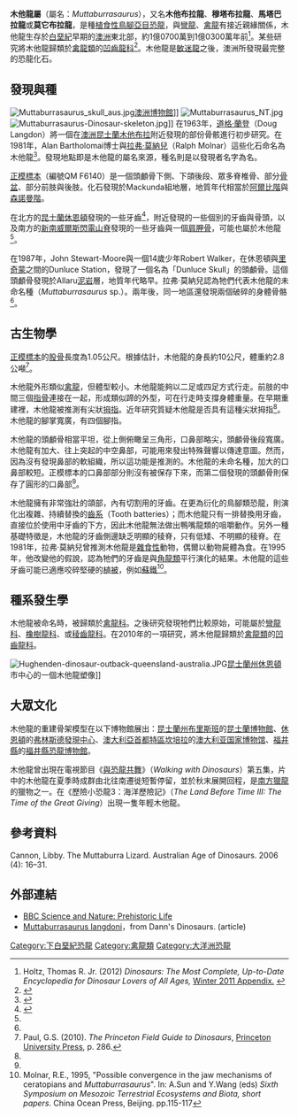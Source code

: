 {{Automatic taxobox
| name = 木他龍屬
| image = Muttaburrasaurus skel QM email.jpg
| image_width = 240px
| image_caption = 位於[[昆士蘭博物館|昆士蘭博物館]]的木他龍骨架
| status = fossil
| fossil_range = [[早白堊世|白堊紀早期]] ([[阿爾布階|阿爾布階]])<ref name="Holtz2008"/>, {{fossilrange|107|103}}
| taxon = Muttaburrasaurus
| authority = Bartholomai & [[拉弗·莫納兒|Molnar]], 1981
| type_species = '''蘭登氏木他龍<br>''Muttaburrasaurus langdoni'''''
| type_species_authority = Bartholomai & Molnar, 1981
}}

'''木他龍屬'''（屬名：''Muttaburrasaurus''），又名'''木他布拉龍'''、'''穆塔布拉龍'''、'''馬塔巴拉龍'''或'''莫它布拉龍'''，是種[[植食性|植食性]][[鳥腳亞目|鳥腳亞目]][[恐龍|恐龍]]，與[[彎龍|彎龍]]、[[禽龍|禽龍]]有接近親緣關係，木他龍生存於[[白堊紀|白堊紀]]早期的[[澳洲|澳洲]]東北部，約1億0700萬到1億0300萬年前<ref name="Holtz2008">Holtz, Thomas R. Jr. (2012) ''Dinosaurs: The Most Complete, Up-to-Date Encyclopedia for Dinosaur Lovers of All Ages,'' [http://www.geol.umd.edu/~tholtz/dinoappendix/HoltzappendixWinter2011.pdf Winter 2011 Appendix.] {{Wayback|url=http://www.geol.umd.edu/~tholtz/dinoappendix/HoltzappendixWinter2011.pdf |date=20170812011954 }}</ref>。某些研究將木他龍歸類於[[禽龍類|禽龍類]]的[[凹齒龍科|凹齒龍科]]<ref name=iguanacolossus>{{cite journal | last1 = McDonald | first1 = A.T. | last2 = Kirkland | first2 = J.I. | last3 = DeBlieux | first3 = D.D. | last4 = Madsen | first4 = S.K. | last5 = Cavin | first5 = J. | last6 = Milner | first6 = A.R.C. | last7 = Panzarin | first7 = L. | year = 2010 | title = New Basal Iguanodonts from the Cedar Mountain Formation of Utah and the Evolution of Thumb-Spiked Dinosaurs | url = | journal = PLoS ONE | volume = 5| issue = 11| page = e14075 | doi = 10.1371/journal.pone.0014075 | pmid = 21124919 | pmc=2989904}}</ref>。木他龍是[[敏迷龍|敏迷龍]]之後，澳洲所發現最完整的恐龍化石。

==發現與種==
[[Image:Muttaburrasaurus_skull_aus.jpg|thumb]][[澳洲博物館|澳洲博物館]]]]
[[Image:Muttaburrasaurus_NT.jpg|thumb]]
[[Image:Muttaburrasaurus-Dinosaur-skeleton.jpg|thumb]]]]
在1963年，[[道格·蘭登|道格·蘭登]]（Doug Langdon）將一個在[[澳洲|澳洲]][[昆士蘭|昆士蘭]][[木他布拉|木他布拉]]附近發現的部份骨骸進行初步研究。在1981年，Alan Bartholomai博士與[[拉弗·莫納兒|拉弗·莫納兒]]（Ralph Molnar）這些化石命名為木他龍<ref>{{cite journal | last1 = Bartholomai | first1 = A | last2 = Molnar | first2 = R.E. | year = 1981 | title = ''Muttaburrasaurus'': a new Iguanodontid (Ornithischia:Ornithopoda) dinosaur from the Lower Cretaceous of Queensland | url = | journal = Memoirs of the Queensland Museum | volume = 20 | issue = 2| pages = 319–349 }}</ref>。發現地點即是木他龍的屬名來源，種名則是以發現者名字為名。

[[正模標本|正模標本]]（編號QM F6140）是一個頭顱骨下側、下頜後段、眾多脊椎骨、部分[[骨盆|骨盆]]、部分前肢與後肢。化石發現於Mackunda組地層，地質年代相當於[[阿爾比階|阿爾比階]]與[[森諾曼階|森諾曼階]]。

在北方的[[昆士蘭|昆士蘭]][[休恩頓|休恩頓]]發現的一些牙齒<ref name = "Molnar96">{{cite journal | last1 = Molnar | first1 = R.E. | year = 1996 | title = Observations on the Australian ornithopod dinosaur, ''Muttaburrasaurus''". | url = | journal = Memoirs of the Queensland Museum | volume = 39 | issue = 3| pages = 639–652 }}</ref>，附近發現的一些個別的牙齒與骨頭，以及南方的[[新南威爾斯|新南威爾斯]][[閃電山脊|閃電山脊]]發現的一些牙齒與一個[[肩胛骨|肩胛骨]]，可能也屬於木他龍<ref name = "Molnar96"/>。

在1987年，John Stewart-Moore與一個14歲少年Robert Walker，在休恩頓與[[里奇蒙|里奇蒙]]之間的Dunluce Station，發現了一個名為「Dunluce Skull」的頭顱骨。這個頭顱骨發現於Allaru[[泥岩|泥岩]]層，地質年代略早。拉弗·莫納兒認為牠們代表木他龍的未命名種（''Muttaburrasaurus'' sp.）。兩年後，同一地區還發現兩個破碎的身體骨骼<ref name = "Molnar96"/>。

==古生物學==
[[正模標本|正模標本]]的[[股骨|股骨]]長度為1.05公尺。根據估計，木他龍的身長約10公尺，體重約2.8公噸<ref>Paul, G.S. (2010). ''The Princeton Field Guide to Dinosaurs'', [[Princeton_University_Press|Princeton University Press]], p. 286.</ref>。

木他龍外形類似[[禽龍|禽龍]]，但體型較小。木他龍能夠以二足或四足方式行走。前肢的中間三個[[指骨|指骨]]連接在一起，形成類似蹄的外型，可在行走時支撐身體重量。在早期重建裡，木他龍被推測有尖狀[[拇指|拇指]]。近年研究質疑木他龍是否具有這種尖狀拇指<ref name="Molnar96"/>。木他龍的腳掌寬廣，有四個腳指。

木他龍的頭顱骨相當平坦，從上側俯瞰呈三角形，口鼻部略尖，頭顱骨後段寬廣。木他龍有加大、往上突起的中空鼻部，可能用來發出特殊聲響以傳達意圖。然而，因為沒有發現鼻部的軟組織，所以這功能是推測的。木他龍的未命名種，加大的口鼻部較短。正模標本的口鼻部部分則沒有被保存下來，而第二個發現的頭顱骨則保存了圓形的口鼻部<ref name="Molnar96"/>。

木他龍擁有非常強壯的頜部，內有切割用的牙齒。在更為衍化的鳥腳類恐龍，則演化出複雜、持續替換的[[齒系|齒系]]（Tooth batteries）；而木他龍只有一排替換用牙齒，直接位於使用中牙齒的下方，因此木他龍無法做出鴨嘴龍類的咀嚼動作。另外一種基礎特徵是，木他龍的牙齒側邊缺乏明顯的稜脊，只有低矮、不明顯的稜脊。在1981年，拉弗·莫納兒曾推測木他龍是[[雜食性|雜食性]]動物，偶爾以動物屍體為食。在1995年，他改變他的假說，認為牠們的牙齒是與[[角龍類|角龍類]]平行演化的結果。木他龍的這些牙齒可能已適應咬碎堅硬的[[植被|植被]]，例如[[蘇鐵|蘇鐵]]<ref>Molnar, R.E., 1995, "Possible convergence in the jaw mechanisms of ceratopians and ''Muttaburrasaurus''". In: A.Sun and Y.Wang (eds) ''Sixth Symposium on Mesozoic Terrestrial Ecosystems and Biota, short papers''. China Ocean Press, Beijing. pp.115-117</ref>。

==種系發生學==
木他龍被命名時，被歸類於[[禽龍科|禽龍科]]。之後研究發現牠們比較原始，可能屬於[[彎龍科|彎龍科]]、[[橡樹龍科|橡樹龍科]]、或[[稜齒龍科|稜齒龍科]]。在2010年的一項研究，將木他龍歸類於[[禽龍類|禽龍類]]的[[凹齒龍科|凹齒龍科]]。

[[Image:Hughenden-dinosaur-outback-queensland-australia.JPG|thumb]][[昆士蘭州|昆士蘭州]][[休恩頓|休恩頓]]市中心的一個木他龍塑像]]
==大眾文化==
木他龍的重建骨架模型在以下博物館展出：[[昆士蘭州|昆士蘭州]][[布里斯班|布里斯班]]的[[昆士蘭博物館|昆士蘭博物館]]、[[休恩頓|休恩頓]]的[[弗林斯德發現中心|弗林斯德發現中心]]、[[澳大利亞首都特區|澳大利亞首都特區]][[坎培拉|坎培拉]]的[[澳大利亚国家博物馆|澳大利亚国家博物馆]]、[[福井縣|福井縣]]的[[福井縣恐龍博物館|福井縣恐龍博物館]]。

木他龍曾出現在電視節目《[[與恐龍共舞|與恐龍共舞]]》（''Walking with Dinosaurs''）第五集，片中的木他龍在夏季時成群由北往南遷徙短暫停留，並於秋末展開回程，是[[南方獵龍|南方獵龍]]的獵物之一。在《歷險小恐龍3：海洋歷險記》（''The Land Before Time III: The Time of the Great Giving''）出現一隻年輕木他龍。

==參考資料==
<div class="references-small">
<references/>
Cannon, Libby. The Muttaburra Lizard. Australian Age of Dinosaurs. 2006 (4): 16–31.

==外部連結==
* [http://www.bbc.co.uk/dinosaurs/fact_files/index.shtml BBC Science and Nature: Prehistoric Life] {{Wayback|url=http://www.bbc.co.uk/dinosaurs/fact_files/index.shtml |date=19991128040116 }}
* [http://www.alphalink.com.au/~dannj/muttab.htm Muttaburrasaurus langdoni]，from Dann's Dinosaurs. (article)

{{Ornithopoda|O.}}
{{Taxonbar|from=Q131170}}

[[Category:下白堊紀恐龍|Category:下白堊紀恐龍]]
[[Category:禽龍類|Category:禽龍類]]
[[Category:大洋洲恐龍|Category:大洋洲恐龍]]
